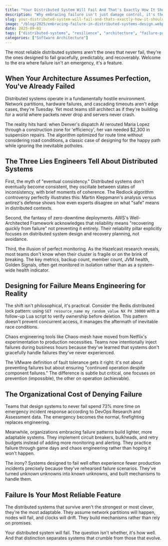```yaml
---
title: "Your Distributed System Will Fail And That's Exactly How It Should Work"
description: "Why embracing failure isn't just damage control, it's the foundation of modern distributed architecture"
slug: your-distributed-system-will-fail-and-thats-exactly-how-it-should-work
image: "/blog/2025/embracing-failure-in-distributed-systems-design.webp"
date: 2025-09-01
tags: ["distributed-systems", "resilience", "architecture", "failure-patterns"]
categories: ["Software Architecture"]
---
```


The most reliable distributed systems aren't the ones that never fail, they're the ones designed to fail gracefully, predictably, and recoverably. Welcome to the era where failure isn't an emergency, it's a feature.

## When Your Architecture Assumes Perfection, You've Already Failed

Distributed systems operate in a fundamentally hostile environment. Network partitions, hardware failures, and cascading timeouts aren't edge cases, they're Tuesday. Yet most teams still architect as if they're building for a world where packets never drop and servers never crash.

The reality hits hard: when Denver's dispatch AI rerouted Maria Lopez through a construction zone for 'efficiency', her van needed $2,300 in suspension repairs. The algorithm optimized for route time without considering road conditions, a classic case of designing for the happy path while ignoring the inevitable potholes.

## The Three Lies Engineers Tell About Distributed Systems

First, the myth of "eventual consistency." Distributed systems don't eventually become consistent, they oscillate between states of inconsistency, with brief moments of coherence. The Redlock algorithm controversy perfectly illustrates this: Martin Kleppmann's analysis versus antirez's defense shows how even experts disagree on what "safe" means in distributed contexts.

Second, the fantasy of zero-downtime deployments. AWS's Well-Architected Framework acknowledges that reliability means "recovering quickly from failure" not preventing it entirely. Their reliability pillar explicitly focuses on distributed system design and recovery planning, not avoidance.

Third, the illusion of perfect monitoring. As the Hazelcast research reveals, most teams don't know when their cluster is fragile or on the brink of breaking. The key metrics, backup count, member count, JVM health, Golden Signals, often get monitored in isolation rather than as a system-wide health indicator.

## Designing for Failure Means Engineering for Reality

The shift isn't philosophical, it's practical. Consider the Redis distributed lock pattern: using `SET resource_name my_random_value NX PX 30000` with a follow-up Lua script to verify ownership before deletion. This pattern doesn't prevent concurrent access, it manages the aftermath of inevitable race conditions.

Chaos engineering tools like Chaos-mesh have moved from Netflix's experimentation to production necessities. Teams now intentionally inject failures during business hours because they've learned that systems don't gracefully handle failures they've never experienced.

The VMware definition of fault tolerance gets it right: it's not about preventing failures but about ensuring "continued operation despite component failures." The difference is subtle but critical, one focuses on prevention (impossible), the other on operation (achievable).

## The Organizational Cost of Denying Failure

Teams that design systems to never fail spend 73% more time on emergency incident response according to DevOps Research and Assessment data. The emergency becomes the normal, firefighting replaces engineering.

Meanwhile, organizations embracing failure patterns build lighter, more adaptable systems. They implement circuit breakers, bulkheads, and retry budgets instead of adding more monitoring and alerting. They practice failure through game days and chaos engineering rather than hoping it won't happen.

The irony? Systems designed to fail well often experience fewer production incidents precisely because they've rehearsed failure scenarios. They've turned unknown unknowns into known unknowns, and built mechanisms to handle them.

## Failure Is Your Most Reliable Feature

The distributed systems that survive aren't the strongest or most clever, they're the most adaptable. They assume network partitions will happen, nodes will fail, and clocks will drift. They build mechanisms rather than rely on promises.

Your distributed system will fail. The question isn't whether, it's how well. And that distinction separates systems that crumble from those that evolve.